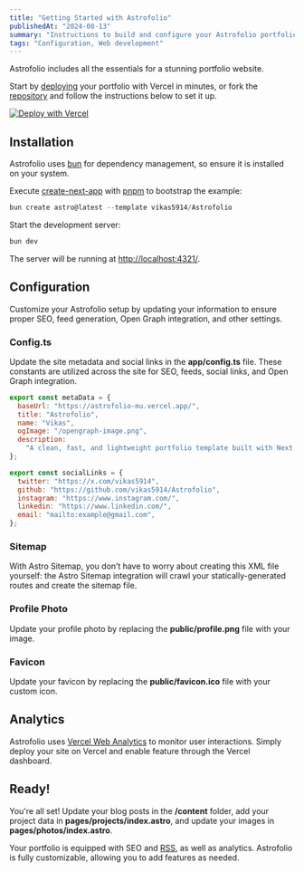```yaml
---
title: "Getting Started with Astrofolio"
publishedAt: "2024-08-13"
summary: "Instructions to build and configure your Astrofolio portfolio."
tags: "Configuration, Web development"
---
```


Astrofolio includes all the essentials for a stunning portfolio website.

Start by [deploying](https://vercel.com/new/clone?repository-url=https://github.com/vikas5914/Astrofolio) your portfolio with Vercel in minutes, or fork the [repository](https://github.com/vikas5914/Astrofolio) and follow the instructions below to set it up.

[![Deploy with Vercel](https://vercel.com/button)](https://vercel.com/new/clone?repository-url=https://github.com/vikas5914/Astrofolio)

## Installation

Astrofolio uses [bun](https://bun.sh) for dependency management, so ensure it is installed on your system.

Execute [create-next-app](https://github.com/vercel/next.js/tree/canary/packages/create-next-app) with [pnpm](https://pnpm.io/installation) to bootstrap the example:

```jsx
bun create astro@latest --template vikas5914/Astrofolio
```

Start the development server:

```jsx
bun dev
```

The server will be running at [http://localhost:4321/](http://localhost:4321/).

## Configuration

Customize your Astrofolio setup by updating your information to ensure proper SEO, feed generation, Open Graph integration, and other settings.

### Config.ts

Update the site metadata and social links in the **app/config.ts** file. These constants are utilized across the site for SEO, feeds, social links, and Open Graph integration.

```jsx
export const metaData = {
  baseUrl: "https://astrofolio-mu.vercel.app/",
  title: "Astrofolio",
  name: "Vikas",
  ogImage: "/opengraph-image.png",
  description:
    "A clean, fast, and lightweight portfolio template built with Next.js, Vercel, and Tailwind CSS for optimal performance.",
};

export const socialLinks = {
  twitter: "https://x.com/vikas5914",
  github: "https://github.com/vikas5914/Astrofolio",
  instagram: "https://www.instagram.com/",
  linkedin: "https://www.linkedin.com/",
  email: "mailto:example@gmail.com",
};
```

### Sitemap

With Astro Sitemap, you don’t have to worry about creating this XML file yourself: the Astro Sitemap integration will crawl your statically-generated routes and create the sitemap file.

### Profile Photo

Update your profile photo by replacing the **public/profile.png** file with your image.

### Favicon

Update your favicon by replacing the **public/favicon.ico** file with your custom icon.

## Analytics

Astrofolio uses [Vercel Web Analytics](https://vercel.com/docs/analytics/quickstart) to monitor user interactions. Simply deploy your site on Vercel and enable feature through the Vercel dashboard.

## Ready!

You're all set! Update your blog posts in the **/content** folder, add your project data in **pages/projects/index.astro**, and update your images in **pages/photos/index.astro**.

Your portfolio is equipped with SEO and [RSS](/rss.xml), as well as analytics. Astrofolio is fully customizable, allowing you to add features as needed.
